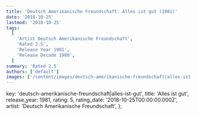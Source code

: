 ```yaml
---
title: 'Deutsch Amerikanische Freundschaft: Alles ist gut (1981)'
date: '2018-10-25'
lastmod: '2018-10-25'
tags:
  [
    'Artist Deutsch Amerikanische Freundschaft',
    'Rated 2.5',
    'Release Year 1981',
    'Release Decade 1980',
  ]
summary: 'Rated 2.5'
authors: ['default']
images: ['/content/images/deutsch-amerikanische-freundschaft|alles-ist-gut.jpg']
---
```


  key: 'deutsch-amerikanische-freundschaft|alles-ist-gut',
  title: 'Alles ist gut',
  release_year: 1981,
  rating: 5,
  rating_date: '2018-10-25T00:00:00.000Z',
  artist: 'Deutsch Amerikanische Freundschaft',
};

<MusicRating data={data} />
